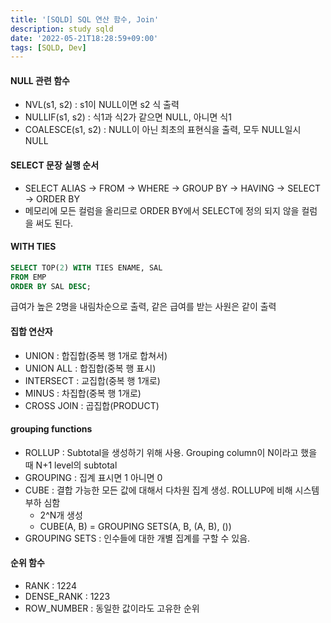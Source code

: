 ```yaml
---
title: '[SQLD] SQL 연산 함수, Join'
description: study sqld
date: '2022-05-21T18:28:59+09:00'
tags: [SQLD, Dev]
---
```


#### NULL 관련 함수
- NVL(s1, s2) : s1이 NULL이면 s2 식 출력
- NULLIF(s1, s2) : 식1과 식2가 같으면 NULL, 아니면 식1
- COALESCE(s1, s2) : NULL이 아닌 최초의 표현식을 출력, 모두 NULL일시 NULL

#### SELECT 문장 실행 순서
- SELECT ALIAS -> FROM -> WHERE -> GROUP BY -> HAVING -> SELECT -> ORDER BY
- 메모리에 모든 컬럼을 올리므로 ORDER BY에서 SELECT에 정의 되지 않을 컬럼을 써도 된다.

#### WITH TIES
```sql
SELECT TOP(2) WITH TIES ENAME, SAL
FROM EMP
ORDER BY SAL DESC;
```
급여가 높은 2명을 내림차순으로 출력, 같은 급여를 받는 사원은 같이 출력

#### 집합 연산자
- UNION : 합집합(중복 행 1개로 합쳐서)
- UNION ALL : 합집합(중복 행 표시)
- INTERSECT : 교집합(중복 행 1개로)
- MINUS : 차집합(중복 행 1개로)
- CROSS JOIN : 곱집합(PRODUCT)

#### grouping functions
- ROLLUP : Subtotal을 생성하기 위해 사용. Grouping column이 N이라고 했을 때 N+1 level의 subtotal
- GROUPING : 집계 표시면 1 아니면 0
- CUBE : 결합 가능한 모든 값에 대해서 다차원 집계 생성. ROLLUP에 비해 시스템 부하 심함
    - 2^N개 생성
    - CUBE(A, B) = GROUPING SETS(A, B, (A, B), ())
- GROUPING SETS : 인수들에 대한 개별 집계를 구할 수 있음.

#### 순위 함수
- RANK : 1224
- DENSE_RANK : 1223
- ROW_NUMBER : 동일한 값이라도 고유한 순위

####